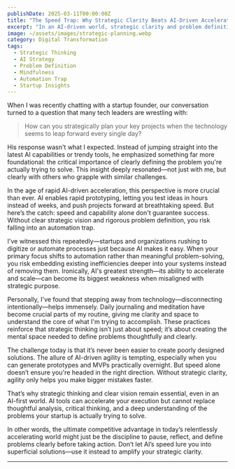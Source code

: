 ```yaml
---
publishDate: 2025-03-11T00:00:00Z
title: "The Speed Trap: Why Strategic Clarity Beats AI-Driven Acceleration"
excerpt: "In an AI-driven world, strategic clarity and problem definition trump speed and rapid automation."
image: ~/assets/images/strategic-planning.webp
category: Digital Transformation
tags:
  - Strategic Thinking
  - AI Strategy
  - Problem Definition
  - Mindfulness
  - Automation Trap
  - Startup Insights
---
```


When I was recently chatting with a startup founder, our conversation turned to a question that many tech leaders are wrestling with:

> How can you strategically plan your key projects when the technology seems to leap forward every single day?

His response wasn't what I expected. Instead of jumping straight into the latest AI capabilities or trendy tools, he emphasized something far more foundational: the critical importance of clearly defining the problem you're actually trying to solve. This insight deeply resonated—not just with me, but clearly with others who grapple with similar challenges.

In the age of rapid AI-driven acceleration, this perspective is more crucial than ever. AI enables rapid prototyping, letting you test ideas in hours instead of weeks, and push projects forward at breathtaking speed. But here’s the catch: speed and capability alone don't guarantee success. Without clear strategic vision and rigorous problem definition, you risk falling into an automation trap.

I've witnessed this repeatedly—startups and organizations rushing to digitize or automate processes just because AI makes it easy. When your primary focus shifts to automation rather than meaningful problem-solving, you risk embedding existing inefficiencies deeper into your systems instead of removing them. Ironically, AI's greatest strength—its ability to accelerate and scale—can become its biggest weakness when misaligned with strategic purpose.

Personally, I've found that stepping away from technology—disconnecting intentionally—helps immensely. Daily journaling and meditation have become crucial parts of my routine, giving me clarity and space to understand the core of what I'm trying to accomplish. These practices reinforce that strategic thinking isn’t just about speed; it’s about creating the mental space needed to define problems thoughtfully and clearly.

The challenge today is that it’s never been easier to create poorly designed solutions. The allure of AI-driven agility is tempting, especially when you can generate prototypes and MVPs practically overnight. But speed alone doesn’t ensure you're headed in the right direction. Without strategic clarity, agility only helps you make bigger mistakes faster.

That’s why strategic thinking and clear vision remain essential, even in an AI-first world. AI tools can accelerate your execution but cannot replace thoughtful analysis, critical thinking, and a deep understanding of the problems your startup is actually trying to solve.

In other words, the ultimate competitive advantage in today’s relentlessly accelerating world might just be the discipline to pause, reflect, and define problems clearly before taking action. Don’t let AI’s speed lure you into superficial solutions—use it instead to amplify your strategic clarity.

---
